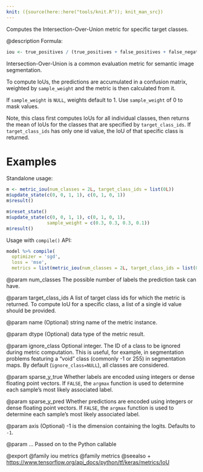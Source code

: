 ```yaml
---
knit: ({source(here::here("tools/knit.R")); knit_man_src})
---
```

Computes the Intersection-Over-Union metric for specific target classes.

@description
Formula:

```r
iou <- true_positives / (true_positives + false_positives + false_negatives)
```
Intersection-Over-Union is a common evaluation metric for semantic image
segmentation.

To compute IoUs, the predictions are accumulated in a confusion matrix,
weighted by `sample_weight` and the metric is then calculated from it.

If `sample_weight` is `NULL`, weights default to 1.
Use `sample_weight` of 0 to mask values.

Note, this class first computes IoUs for all individual classes, then
returns the mean of IoUs for the classes that are specified by
`target_class_ids`. If `target_class_ids` has only one id value, the IoU of
that specific class is returned.

# Examples
Standalone usage:

```r
m <- metric_iou(num_classes = 2L, target_class_ids = list(0L))
m$update_state(c(0, 0, 1, 1), c(0, 1, 0, 1))
m$result()
```

```r
m$reset_state()
m$update_state(c(0, 0, 1, 1), c(0, 1, 0, 1),
               sample_weight = c(0.3, 0.3, 0.3, 0.1))
m$result()
```

Usage with `compile()` API:

```r
model %>% compile(
  optimizer = 'sgd',
  loss = 'mse',
  metrics = list(metric_iou(num_classes = 2L, target_class_ids = list(0L))))
```

@param num_classes
The possible number of labels the prediction task can have.

@param target_class_ids
A list of target class ids for which the
metric is returned. To compute IoU for a specific class, a list
of a single id value should be provided.

@param name
(Optional) string name of the metric instance.

@param dtype
(Optional) data type of the metric result.

@param ignore_class
Optional integer. The ID of a class to be ignored during
metric computation. This is useful, for example, in segmentation
problems featuring a "void" class (commonly -1 or 255) in
segmentation maps. By default (`ignore_class=NULL`), all classes are
  considered.

@param sparse_y_true
Whether labels are encoded using integers or
dense floating point vectors. If `FALSE`, the `argmax` function
is used to determine each sample's most likely associated label.

@param sparse_y_pred
Whether predictions are encoded using integers or
dense floating point vectors. If `FALSE`, the `argmax` function
is used to determine each sample's most likely associated label.

@param axis
(Optional) -1 is the dimension containing the logits.
Defaults to `-1`.

@param ...
Passed on to the Python callable

@export
@family iou metrics
@family metrics
@seealso
+ <https://www.tensorflow.org/api_docs/python/tf/keras/metrics/IoU>

